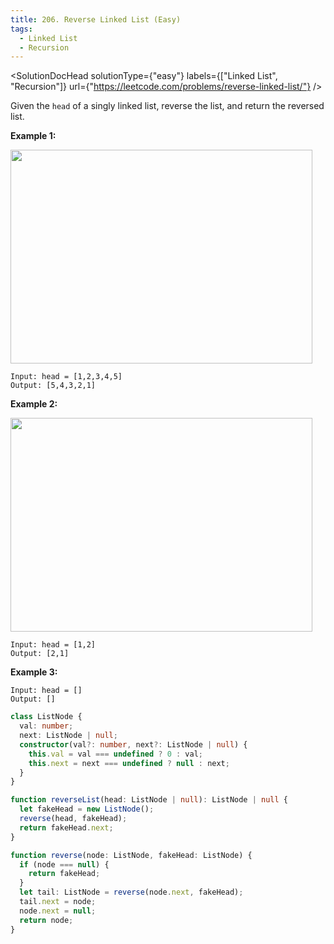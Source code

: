 ```yaml
---
title: 206. Reverse Linked List (Easy)
tags:
  - Linked List
  - Recursion
---
```



<SolutionDocHead
  solutionType={"easy"}
  labels={["Linked List", "Recursion"]}
  url={"https://leetcode.com/problems/reverse-linked-list/"}
/>

Given the `head` of a singly linked list, reverse the list, and return the reversed list.

<b>Example 1:</b>
<br />

<img src={imageURL1} width="483" height="342" />

```
Input: head = [1,2,3,4,5]
Output: [5,4,3,2,1]
```

<b>Example 2:</b>
<br />

<img src={imageURL2} width="483" height="342" />

```
Input: head = [1,2]
Output: [2,1]
```

<b>Example 3:</b>

```
Input: head = []
Output: []
```

```ts title=solution.ts
class ListNode {
  val: number;
  next: ListNode | null;
  constructor(val?: number, next?: ListNode | null) {
    this.val = val === undefined ? 0 : val;
    this.next = next === undefined ? null : next;
  }
}

function reverseList(head: ListNode | null): ListNode | null {
  let fakeHead = new ListNode();
  reverse(head, fakeHead);
  return fakeHead.next;
}

function reverse(node: ListNode, fakeHead: ListNode) {
  if (node === null) {
    return fakeHead;
  }
  let tail: ListNode = reverse(node.next, fakeHead);
  tail.next = node;
  node.next = null;
  return node;
}
```
